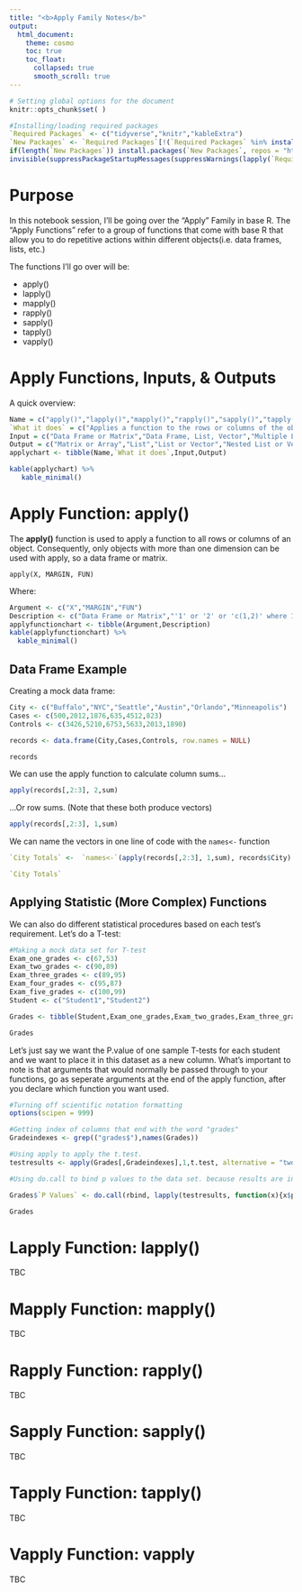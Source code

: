 ```yaml
---
title: "<b>Apply Family Notes</b>"
output: 
  html_document:
    theme: cosmo
    toc: true
    toc_float:
      collapsed: true
      smooth_scroll: true
---
```


```r

# Setting global options for the document
knitr::opts_chunk$set( )
```

```r
#Installing/loading required packages
`Required Packages` <- c("tidyverse","knitr","kableExtra") 
`New Packages` <- `Required Packages`[!(`Required Packages` %in% installed.packages()[,"Package"])]
if(length(`New Packages`)) install.packages(`New Packages`, repos = "http://cran.us.r-project.org")
invisible(suppressPackageStartupMessages(suppressWarnings(lapply(`Required Packages`, require, character.only=T))))
```

#   **Purpose**

In this notebook session, I'll be going over the "Apply" Family in base R. The "Apply Functions" refer to a group of functions that come with base R that allow you to do repetitive actions within different objects(i.e. data frames, lists, etc.)

The functions I'll go over will be:

-   apply()
-   lapply()
-   mapply()
-   rapply()
-   sapply()
-   tapply()
-   vapply()

# **Apply Functions, Inputs, & Outputs**

A quick overview:

```r

Name = c("apply()","lapply()","mapply()","rapply()","sapply()","tapply()","vapply()")
`What it does` = c("Applies a function to the rows or columns of the object", "Applies a function to all elements within the input","Applies a function to multiple lists or vectors - can be considered a multivariate version of 'sapply'", "Applies a function recursively through a list - nested lists", "A simpler version of 'lapply' that works on list, data frames, and vectors","Applies a function over a ragged/jagged array (an array that has more than one dimension with varying lengths)","Similar to 'sapply', but you can pre-specify the type of value that is output, making it a bit faster")
Input = c("Data Frame or Matrix","Data Frame, List, Vector","Multiple Lists or Vectors (i.e. a Data Frame)","Nested Lists","Data Frame, List, Vector","Data Frame or Vector that can be split (divided into groups/factors)","Data Frame, List, Vector")
Output = c("Matrix or Array","List","List or Vector","Nested List or Vector depending on arguments passed","Matrix or Vector", "Array","Data Frame, List, Vector")
applychart <- tibble(Name,`What it does`,Input,Output)

kable(applychart) %>%
   kable_minimal()

```

# **Apply Function: apply()**

The **apply()** function is used to apply a function to all rows or columns of an object. Consequently, only objects with more than one dimension can be used with apply, so a data frame or matrix.


`apply(X, MARGIN, FUN)`


Where:

```r
Argument <- c("X","MARGIN","FUN")
Description <- c("Data Frame or Matrix","'1' or '2' or 'c(1,2)' where 1 = Rows and 2 = Columns","The function you want to be applied to the data frame or matrix in question")
applyfunctionchart <- tibble(Argument,Description)
kable(applyfunctionchart) %>%
  kable_minimal()
```


## **Data Frame Example**

Creating a mock data frame:

```r

City <- c("Buffalo","NYC","Seattle","Austin","Orlando","Minneapolis")
Cases <- c(500,2012,1876,635,4512,823)
Controls <- c(3426,5210,6753,5633,2013,1890)

records <- data.frame(City,Cases,Controls, row.names = NULL)

records

```


We can use the apply function to calculate column sums...

```r

apply(records[,2:3], 2,sum)
```


...Or row sums. (Note that these both produce vectors)

```r

apply(records[,2:3], 1,sum)
```


We can name the vectors in one line of code with the `names<-` function 
```r

`City Totals` <-  `names<-`(apply(records[,2:3], 1,sum), records$City)

`City Totals`
```

## **Applying Statistic (More Complex) Functions**

We can also do different statistical procedures based on each test's requirement. Let's do a T-test:

```r

#Making a mock data set for T-test
Exam_one_grades <- c(67,53)
Exam_two_grades <- c(90,89)
Exam_three_grades <- c(89,95)
Exam_four_grades <- c(95,87)
Exam_five_grades <- c(100,99)
Student <- c("Student1","Student2")

Grades <- tibble(Student,Exam_one_grades,Exam_two_grades,Exam_three_grades,Exam_four_grades,Exam_five_grades)

Grades

```

Let's just say we want the P.value of one sample T-tests for each student and we want to place it in this dataset as a new column. What's important to note is that arguments that would normally be passed through to your functions, go as seperate arguments at the end of the apply function, after you declare which function you want used.

```r

#Turning off scientific notation formatting
options(scipen = 999)

#Getting index of columns that end with the word "grades"
Gradeindexes <- grep(("grades$"),names(Grades))

#Using apply to apply the t.test.
testresults <- apply(Grades[,Gradeindexes],1,t.test, alternative = "two.sided", conf.level = 0.95)

#Using do.call to bind p values to the data set. because results are in a list, need to use lapply.

Grades$`P Values` <- do.call(rbind, lapply(testresults, function(x){x$p.value}))

Grades
```

# **Lapply Function: lapply()**
TBC

# **Mapply Function: mapply()**
TBC

# **Rapply Function: rapply()**
TBC

# **Sapply Function: sapply()**
TBC

# **Tapply Function: tapply()**
TBC

# **Vapply Function: vapply**
TBC
